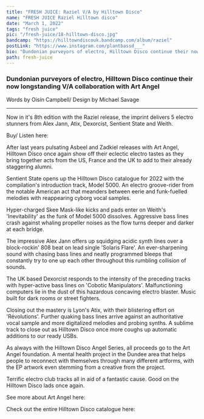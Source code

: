 ---
title: "FRESH JUICE: Raziel V/A by Hilltown Disco"
name: "FRESH JUICE Raziel Hilltown disco"
date: "March 1, 2022"
tags: "fresh juice"
pic: "/fresh-juice/18-hilltown-disco.jpg"
bandcamp: "https://hilltowndiscouk.bandcamp.com/album/raziel"
postLink: "https://www.instagram.com/plantbassd___"
bio: "Dundonian purveyors of electro, Hilltown Disco continue their now longstanding V/A collaboration with Art Angel"
path: fresh-juice
---

### Dundonian purveyors of electro, Hilltown Disco continue their now longstanding V/A collaboration with Art Angel

<p className="smallText">Words by Oisín Campbell/ Design by Michael Savage</p>

<hr />

Now in it's 8th edition with the Raziel release, the imprint delivers 5 electro stunners from Alex Jann, Atix, Dexorcist, Sentient State and Weith.

<BandCamp src="album=3738184305" />

Buy/ Listen here: <HoverLink url="hilltowndiscouk.bandcamp.com/album/raziel" external />

After last years pulsating Asbeel and Zadkiel releases with Art Angel, Hilltown Disco once again show off their eclectic electro tastes as they bring together acts from the US, France and the UK to add to their already staggering alumni.

Sentient State opens up the Hilltown Disco catalogue for 2022 with the compilation's introduction track, Model 5000. An electro groove-rider from the notable American act that meanders between eerie and funk-fuelled melodies with reappearing cyborg vocal samples.

Hyper-charged Skee Mask-like kicks and pads enter on Weith's 'Inevitability' as the funk of Model 5000 dissolves. Aggressive bass lines crash against whaling propeller noises as the flow turns deeper and darker at each bridge.

<Picture src="/fresh-juice/18-hilltown-art.jpg" alt="Hilltown art" size={1200} />

The impressive Alex Jann offers up squidging acidic synth lines over a block-rockin' 808 beat on lead single 'Solaris Flare'. An ever-sharpening sound with chasing bass lines and neatly programmed bleeps that constantly try to one up each other throughout this rumbling collision of sounds.

The UK based Dexorcist responds to the intensity of the preceding tracks with hyper-active bass lines on 'Cobotic Manipulators'. Malfunctioning computers lie in the dust of this hazardous concaving electro blaster. Music built for dark rooms or street fighters.

Closing out the mastery is Lyon's Atix, with their blistering effort on 'Révolutions'. Further quaking bass lines arrive against an authoritative vocal sample and more digitalized melodies and probing synths. A sublime track to close out as Hilltown Disco once more coughs up automatic additions to our ready USBs.

As always with the Hilltown Disco Angel Series, all proceeds go to the Art Angel foundation. A mental health project in the Dundee area that helps people to reconnect with themselves through many different artforms, with the EP artwork even stemming from a creative from the project.

Terrific electro club tracks all in aid of a fantastic cause. Good on the Hilltown Disco lads once again.

See more about Art Angel here: <HoverLink url="www.artangeldundee.org.uk/" external />

Check out the entire Hilltown Disco catalogue here: <HoverLink url="hilltowndiscouk.bandcamp.com/music" external />
